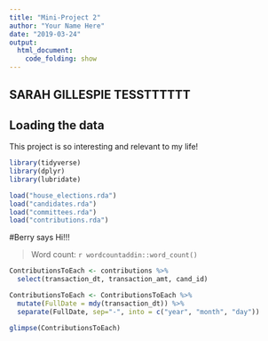 ```yaml
---
title: "Mini-Project 2"
author: "Your Name Here"
date: "2019-03-24"
output: 
  html_document:
    code_folding: show
---
```


## SARAH GILLESPIE TESSTTTTTT
## Loading the data

This project is so interesting and relevant to my life!

```r
library(tidyverse)
library(dplyr)
library(lubridate)
```

```r
load("house_elections.rda")
load("candidates.rda")
load("committees.rda")
load("contributions.rda")
```
#Berry says Hi!!!

> Word count: `r wordcountaddin::word_count()`

```r

ContributionsToEach <- contributions %>%
  select(transaction_dt, transaction_amt, cand_id)

ContributionsToEach <- ContributionsToEach %>%
  mutate(FullDate = mdy(transaction_dt)) %>%
  separate(FullDate, sep="-", into = c("year", "month", "day"))

glimpse(ContributionsToEach)
```

